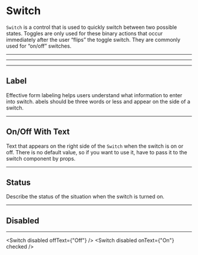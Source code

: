 
<Meta title="Documents|Switch" />

# Switch

`Switch` is a control that is used to quickly switch between two possible states. Toggles are only used for these binary actions that occur immediately after the user “flips” the toggle switch. They are commonly used for “on/off” switches.

---

<Example />

---

---

## Label

Effective form labeling helps users understand what information to enter into switch. abels should be three words or less and appear on the side of a switch.

<Label />

---

## On/Off With Text

Text that appears on the right side of the `Switch` when the switch is on or off. There is no default value, so if you want to use it, have to pass it to the switch component by props.

<Off />
<On />

---

## Status

Describe the status of the situation when the switch is turned on.

<Status />

---

## Disabled

---

<Switch disabled offText={"Off"} />
<Switch disabled onText={"On"} checked />
